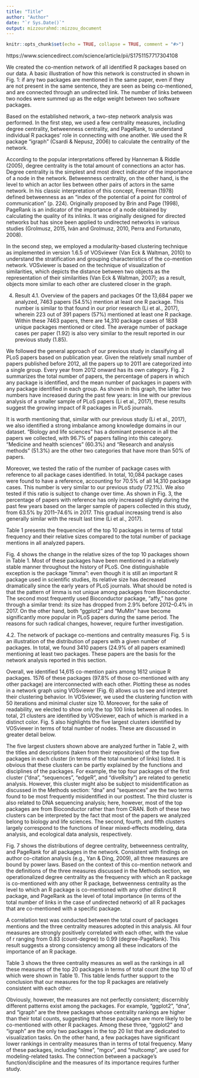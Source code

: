 ```yaml
---
title: "Title"
author: "Author"
date: "`r Sys.Date()`"
output: mizzourahmd::mizzou_document
---
```


```r
knitr::opts_chunk$set(echo = TRUE, collapse = TRUE, comment = "#>")
```

https://www.sciencedirect.com/science/article/pii/S1751157717304108

We created the co-mention network of all identified R packages based on our data. A basic illustration of how this network is constructed in shown in Fig. 1: if any two packages are mentioned in the same paper, even if they are not present in the same sentence, they are seen as being co-mentioned, and are connected through an undirected link. The number of links between two nodes were summed up as the edge weight between two software packages.

Based on the established network, a two-step network analysis was performed. In the first step, we used a few centrality measures, including degree centrality, betweenness centrality, and PageRank, to understand individual R packages’ role in connecting with one another. We used the R package “igraph” (Csardi & Nepusz, 2006) to calculate the centrality of the network.

According to the popular interpretations offered by Hanneman & Riddle (2005), degree centrality is the total amount of connections an actor has. Degree centrality is the simplest and most direct indicator of the importance of a node in the network. Betweenness centrality, on the other hand, is the level to which an actor lies between other pairs of actors in the same network. In his classic interpretation of this concept, Freeman (1978) defined betweenness as an “index of the potential of a point for control of communication” (p. 224). Originally proposed by Brin and Page (1998), PageRank is an indicator of the importance of a node obtained by calculating the quality of its inlinks. It was originally designed for directed networks but has since been applied to undirected networks in various studies (Grolmusz, 2015, Iván and Grolmusz, 2010, Perra and Fortunato, 2008).

In the second step, we employed a modularity-based clustering technique as implemented in version 1.6.5 of VOSviewer (Van Eck & Waltman, 2010) to understand the stratification and grouping characteristics of the co-mention network. VOSviewer is based on the technique of visualization of similarities, which depicts the distance between two objects as the representation of their similarities (Van Eck & Waltman, 2007); as a result, objects more similar to each other are clustered closer in the graph.

4. Result
4.1. Overview of the papers and packages
Of the 13,684 paper we analyzed, 7463 papers (54.5%) mention at least one R package. This number is similar to that found in our prior research (Li et al., 2017), wherein 223 out of 391 papers (57%) mentioned at least one R package. Within these 7463 papers, there are 14,310 package cases of 1838 unique packages mentioned or cited. The average number of package cases per paper (1.92) is also very similar to the result reported in our previous study (1.85).

We followed the general approach of our previous study in classifying all PLoS papers based on publication year. Given the relatively small number of papers published before 2012, all the papers up to 2011 are categorized into a single group. Every year from 2012 onward has its own category. Fig. 2 summarizes the total number of papers, the percentage of papers in which any package is identified, and the mean number of packages in papers with any package identified in each group. As shown in this graph, the latter two numbers have increased during the past few years: in line with our previous analysis of a smaller sample of PLoS papers (Li et al., 2017), these results suggest the growing impact of R packages in PLoS journals.

It is worth mentioning that, similar with our previous study (Li et al., 2017), we also identified a strong imbalance among knowledge domains in our dataset. “Biology and life sciences” has a dominant presence in all the papers we collected, with 96.7% of papers falling into this category. “Medicine and health sciences” (60.3%) and “Research and analysis methods” (51.3%) are the other two categories that have more than 50% of papers.

Moreover, we tested the ratio of the number of package cases with reference to all package cases identified. In total, 10,084 package cases were found to have a reference, accounting for 70.5% of all 14,310 package cases. This number is very similar to our previous study (72.1%). We also tested if this ratio is subject to change over time. As shown in Fig. 3, the percentage of papers with reference has only increased slightly during the past few years based on the larger sample of papers collected in this study, from 63.5% by 2011–74.6% in 2017. This gradual increasing trend is also generally similar with the result last time (Li et al., 2017).

Table 1 presents the frequencies of the top 10 packages in terms of total frequency and their relative sizes compared to the total number of package mentions in all analyzed papers.

Fig. 4 shows the change in the relative sizes of the top 10 packages shown in Table 1. Most of these packages have been mentioned in a relatively stable manner throughout the history of PLoS. One distinguishable exception is the package “limma”: even though it is still an important R package used in scientific studies, its relative size has decreased dramatically since the early years of PLoS journals. What should be noted is that the pattern of limma is not unique among packages from Bioconductor. The second most frequently used Bioconductor package, “affy,” has gone through a similar trend: its size has dropped from 2.9% before 2012–0.4% in 2017. On the other hand, both “ggplot2” and “MuMIn” have become significantly more popular in PLoS papers during the same period. The reasons for such radical changes, however, require further investigation.

4.2. The network of package co-mentions and centrality measures
Fig. 5 is an illustration of the distribution of papers with a given number of packages. In total, we found 3410 papers (24.9% of all papers examined) mentioning at least two packages. These papers are the basis for the network analysis reported in this section.

Overall, we identified 14,615 co-mention pairs among 1612 unique R packages. 1576 of these packages (97.8% of those co-mentioned with any other package) are interconnected with each other. Plotting these as nodes in a network graph using VOSviewer (Fig. 6) allows us to see and interpret their clustering behavior. In VOSviewer, we used the clustering function with 50 iterations and minimal cluster size 10. Moreover, for the sake of readability, we elected to show only the top 100 links between all nodes. In total, 21 clusters are identified by VOSviewer, each of which is marked in a distinct color. Fig. 5 also highlights the five largest clusters identified by VOSviewer in terms of total number of nodes. These are discussed in greater detail below.

The five largest clusters shown above are analyzed further in Table 2, with the titles and descriptions (taken from their repositories) of the top five packages in each cluster (in terms of the total number of links) listed. It is obvious that these clusters can be partly explained by the functions and disciplines of the packages. For example, the top four packages of the first cluster (“dna”, “sequences”, “edgeR”, and “diveRsity”) are related to genetic analysis. However, this cluster might also be subject to misidentification as discussed in the Methods section: “dna” and “sequences” are the two terms found to be most frequently misidentified in our posttest. The third cluster is also related to DNA sequencing analysis; here, however, most of the top packages are from Bioconductor rather than from CRAN. Both of these two clusters can be interpreted by the fact that most of the papers we analyzed belong to biology and life sciences. The second, fourth, and fifth clusters largely correspond to the functions of linear mixed-effects modeling, data analysis, and ecological data analysis, respectively.

Fig. 7 shows the distributions of degree centrality, betweenness centrality, and PageRank for all packages in the network. Consistent with findings on author co-citation analysis (e.g., Yan & Ding, 2009), all three measures are bound by power laws. Based on the context of this co-mention network and the definitions of the three measures discussed in the Methods section, we operationalized degree centrality as the frequency with which an R package is co-mentioned with any other R package, betweenness centrality as the level to which an R package is co-mentioned with any other distinct R package, and PageRank as the level of total importance (in terms of the total number of links in the case of undirected network) of all R packages that are co-mentioned with a specific package.

A correlation test was conducted between the total count of packages mentions and the three centrality measures adopted in this analysis. All four measures are strongly positively correlated with each other, with the value of r ranging from 0.83 (count-degree) to 0.99 (degree-PageRank). This result suggests a strong consistency among all these indicators of the importance of an R package.

Table 3 shows the three centrality measures as well as the rankings in all these measures of the top 20 packages in terms of total count (the top 10 of which were shown in Table 1). This table lends further support to the conclusion that our measures for the top R packages are relatively consistent with each other.

Obviously, however, the measures are not perfectly consistent; discernibly different patterns exist among the packages. For example, “ggplot2”, “dna”, and “igraph” are the three packages whose centrality rankings are higher than their total counts, suggesting that these packages are more likely to be co-mentioned with other R packages. Among these three, “ggplot2” and “igraph” are the only two packages in the top 20 list that are dedicated to visualization tasks. On the other hand, a few packages have significant lower rankings in centrality measures than in terms of total frequency. Many of these packages, including “nlme”, “mgcv”, and “multcomp”, are used for modeling-related tasks. The connection between a package’s function/discipline and the measures of its importance requires further study.

